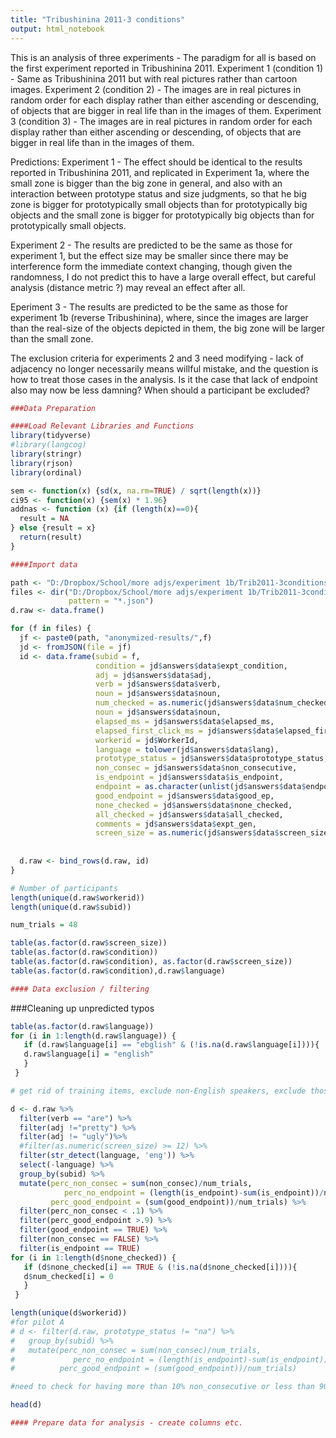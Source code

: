 ```yaml
---
title: "Tribushinina 2011-3 conditions"
output: html_notebook
---
```

This is an analysis of three experiments - The paradigm for all is based on the first experiment reported in Tribushinina 2011.
Experiment 1 (condition 1) - Same as Tribushinina 2011 but with real pictures rather than cartoon images. 
Experiment 2 (condition 2) - The images are in real pictures in random order for each display rather than either ascending or descending, of objects that are bigger in real life than in the images of them.
Experiment 3 (condition 3) - The images are in real pictures in random order for each display rather than either ascending or descending, of objects that are bigger in real life than in the images of them.

Predictions:
Experiment 1 - The effect should be identical to the results reported in Tribushinina 2011, and replicated in Experiment 1a, where the small zone is bigger than the big zone in general, and also with an interaction between prototype status and size judgments, so that he big zone is bigger for prototypically small objects than for prototypically big objects and the small zone is bigger for prototypically big objects than for prototypically small objects.

Experiment 2 - The results are predicted to be the same as those for experiment 1, but the effect size may be smaller since there may be interference form the immediate context changing, though given the randomness, I do not predict this to have a large overall effect, but careful analysis (distance metric ?) may reveal an effect after all.

Eperiment 3 - The results are predicted to be the same as those for experiment 1b (reverse Tribushinina), where, since the images are larger than the real-size of the objects depicted in them, the big zone will be larger than the small zone.

The exclusion criteria for experiments 2 and 3 need modifying - lack of adjacency no longer necessarily means willful mistake, and the question is how to treat those cases in the analysis. Is it the case that lack of endpoint also may now be less damning? When should a participant be excluded?

```r
###Data Preparation

####Load Relevant Libraries and Functions
library(tidyverse)
#library(langcog)
library(stringr)
library(rjson)
library(ordinal)

sem <- function(x) {sd(x, na.rm=TRUE) / sqrt(length(x))}
ci95 <- function(x) {sem(x) * 1.96}
addnas <- function (x) {if (length(x)==0){
  result = NA
} else {result = x}
  return(result)
}

####Import data

path <- "D:/Dropbox/School/more adjs/experiment 1b/Trib2011-3conditions/data/"
files <- dir("D:/Dropbox/School/more adjs/experiment 1b/Trib2011-3conditions/data/anonymized-results/", 
             pattern = "*.json")
d.raw <- data.frame()

for (f in files) {
  jf <- paste0(path, "anonymized-results/",f)
  jd <- fromJSON(file = jf)
  id <- data.frame(subid = f,
                   condition = jd$answers$data$expt_condition,
                   adj = jd$answers$data$adj,
                   verb = jd$answers$data$verb,
                   noun = jd$answers$data$noun,
                   num_checked = as.numeric(jd$answers$data$num_checked),
                   noun = jd$answers$data$noun,
                   elapsed_ms = jd$answers$data$elapsed_ms,
                   elapsed_first_click_ms = jd$answers$data$elapsed_first_click_ms,
                   workerid = jd$WorkerId,
                   language = tolower(jd$answers$data$lang),
                   prototype_status = jd$answers$data$prototype_status,
                   non_consec = jd$answers$data$non_consecutive,
                   is_endpoint = jd$answers$data$is_endpoint,
                   endpoint = as.character(unlist(jd$answers$data$endpoint)),
                   good_endpoint = jd$answers$data$good_ep,
                   none_checked = jd$answers$data$none_checked,
                   all_checked = jd$answers$data$all_checked,
                   comments = jd$answers$data$expt_gen,
                   screen_size = as.numeric(jd$answers$data$screen_size))
                    
                  
  d.raw <- bind_rows(d.raw, id)
}

# Number of participants
length(unique(d.raw$workerid))
length(unique(d.raw$subid))

num_trials = 48

table(as.factor(d.raw$screen_size))
table(as.factor(d.raw$condition))
table(as.factor(d.raw$condition), as.factor(d.raw$screen_size))
table(as.factor(d.raw$condition),d.raw$language)

#### Data exclusion / filtering
```



###Cleaning up unpredicted typos
```r
table(as.factor(d.raw$language))
for (i in 1:length(d.raw$language)) {
   if (d.raw$language[i] == "ebglish" & (!is.na(d.raw$language[i]))){
   d.raw$language[i] = "english"
   }
 }

```


```r
# get rid of training items, exclude non-English speakers, exclude those described below

d <- d.raw %>%
  filter(verb == "are") %>%
  filter(adj !="pretty") %>%
  filter(adj != "ugly")%>%
  #filter(as.numeric(screen_size) >= 12) %>%
  filter(str_detect(language, 'eng')) %>%
  select(-language) %>%
  group_by(subid) %>%
  mutate(perc_non_consec = sum(non_consec)/num_trials,
            perc_no_endpoint = (length(is_endpoint)-sum(is_endpoint))/num_trials,
         perc_good_endpoint = (sum(good_endpoint))/num_trials) %>%
  filter(perc_non_consec < .1) %>%
  filter(perc_good_endpoint >.9) %>%
  filter(good_endpoint == TRUE) %>%
  filter(non_consec == FALSE) %>%
  filter(is_endpoint == TRUE)
for (i in 1:length(d$none_checked)) {
   if (d$none_checked[i] == TRUE & (!is.na(d$none_checked[i]))){
   d$num_checked[i] = 0
   }
 }

length(unique(d$workerid))
#for pilot A
# d <- filter(d.raw, prototype_status != "na") %>%
#   group_by(subid) %>%
#   mutate(perc_non_consec = sum(non_consec)/num_trials,
#             perc_no_endpoint = (length(is_endpoint)-sum(is_endpoint))/num_trials,
#          perc_good_endpoint = (sum(good_endpoint))/num_trials) 

#need to check for having more than 10% non_consecutive or less than 90% with the right endpoint, and exclude those participants, and then exclude any remaining trials in which there is non_consecutive data or no endpoint.  (The option for saying none of them is big is coded as 9, so that if someone checks both the none box and one of the images then it comes up as non-consecutive)

head(d)

#### Prepare data for analysis - create columns etc.
```
